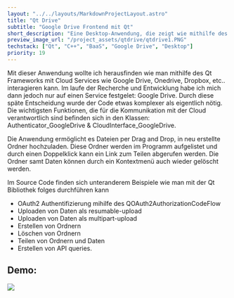 ```yaml
---
layout: "../../layouts/MarkdownProjectLayout.astro"
title: "Qt Drive"
subtitle: "Google Drive Frontend mit Qt"
short_description: "Eine Desktop-Anwendung, die zeigt wie mithilfe des Qt Frameworks das Google Drive Rest API verwendet werden kann"
preview_image_url: "/project_assets/qtdrive/qtdrive1.PNG"
techstack: ["Qt", "C++", "BaaS", "Google Drive", "Desktop"]
priority: 19
---
```


Mit dieser Anwendung wollte ich herausfinden wie man mithilfe des Qt Frameworks mit Cloud Services wie Google Drive, Onedrive, Dropbox, etc.. interagieren kann. Im laufe der Recherche und Entwicklung habe ich mich dann jedoch nur auf einen Service festgelet: Google Drive. Durch diese späte Entscheidung wurde der Code etwas komplexer als eigentlich nötig. Die wichtigsten Funktionen, die für die Kommunikation mit der Cloud verantwortlich sind befinden sich in den Klassen: Authenticator_GoogleDrive & CloudInterface_GoogleDrive.

Die Anwendung ermöglicht es Dateien per Drag and Drop, in neu erstellte Ordner hochzuladen. Diese Ordner werden im Programm aufgelistet und durch einen Doppelklick kann ein Link zum Teilen abgerufen werden. Die Ordner samt Daten können durch ein Kontextmenü auch wieder gelöscht werden.

Im Source Code finden sich unteranderem Beispiele wie man mit der Qt Bibliothek folges durchführen kann

- OAuth2 Authentifizierung mihilfe des QOAuth2AuthorizationCodeFlow
- Uploaden von Daten als resumable-upload
- Uploaden von Daten als multipart-upload
- Erstellen von Ordnern
- Löschen von Ordnern
- Teilen von Ordnern und Daten
- Erstellen von API queries.

## Demo:
<div class="mx-auto">
 <Image src="/project_assets/qtdrive/cloud.gif"/>
</div>

<div class="flex justify-center">
    <ProjectFileDownloadButton url="https://github.com/EobanZ/QtGoogleDrive" url_name="Source Code" icon_name="carbon:logo-github" />
</div>

